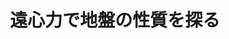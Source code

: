 ﻿---
title: "遠心力で地盤の性質を探る"
category: "工学院"
vol: 36
interviewee: "竹村 次朗 "
url: ""
tags: []
pdf: "36-3.pdf"
career: ""
preface: "土木工学の中でも「土」を研究対象とし、建造物の基礎部分の地盤における挙動を予測する地盤工学を扱う。遠心模型実験装置の紹介。"
---

